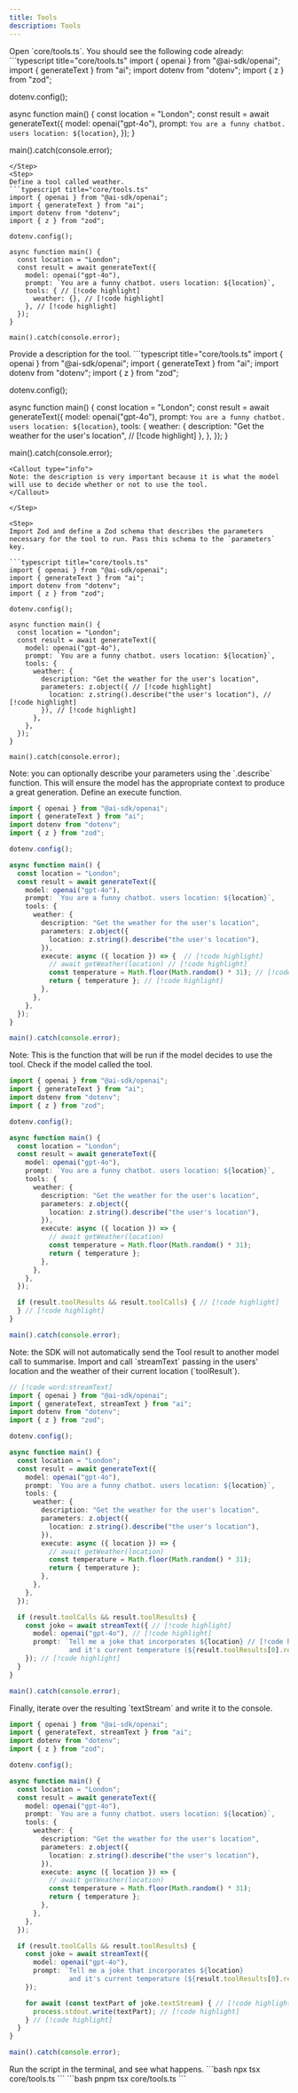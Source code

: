 ```yaml
---
title: Tools
description: Tools
---
```


<Steps>

<Step>
Open `core/tools.ts`. You should see the following code already:
```typescript title="core/tools.ts"
import { openai } from "@ai-sdk/openai";
import { generateText } from "ai";
import dotenv from "dotenv";
import { z } from "zod";

dotenv.config();

async function main() {
  const location = "London";
  const result = await generateText({
    model: openai("gpt-4o"),
    prompt: `You are a funny chatbot. users location: ${location}`,
  });
}

main().catch(console.error);
```
</Step>
<Step>
Define a tool called weather.
```typescript title="core/tools.ts"
import { openai } from "@ai-sdk/openai";
import { generateText } from "ai";
import dotenv from "dotenv";
import { z } from "zod";

dotenv.config();

async function main() {
  const location = "London";
  const result = await generateText({
    model: openai("gpt-4o"),
    prompt: `You are a funny chatbot. users location: ${location}`,
    tools: { // [!code highlight]
      weather: {}, // [!code highlight]
    }, // [!code highlight]
  });
}

main().catch(console.error);
```
</Step>

<Step>
Provide a description for the tool.
```typescript title="core/tools.ts"
import { openai } from "@ai-sdk/openai";
import { generateText } from "ai";
import dotenv from "dotenv";
import { z } from "zod";

dotenv.config();

async function main() {
  const location = "London";
  const result = await generateText({
    model: openai("gpt-4o"),
    prompt: `You are a funny chatbot. users location: ${location}`,
    tools: {
      weather: {
        description: "Get the weather for the user's location", // [!code highlight]
      },
    },
  });
}

main().catch(console.error);
```
<Callout type="info">
Note: the description is very important because it is what the model will use to decide whether or not to use the tool.
</Callout>

</Step>

<Step>
Import Zod and define a Zod schema that describes the parameters necessary for the tool to run. Pass this schema to the `parameters` key.

```typescript title="core/tools.ts"
import { openai } from "@ai-sdk/openai";
import { generateText } from "ai";
import dotenv from "dotenv";
import { z } from "zod"; 

dotenv.config();

async function main() {
  const location = "London";
  const result = await generateText({
    model: openai("gpt-4o"),
    prompt: `You are a funny chatbot. users location: ${location}`,
    tools: {
      weather: {
        description: "Get the weather for the user's location",
        parameters: z.object({ // [!code highlight]
          location: z.string().describe("the user's location"), // [!code highlight]
        }), // [!code highlight]
      },
    },
  });
}

main().catch(console.error);
```
<Callout type="info">
Note: you can optionally describe your parameters using the `.describe` function. This will ensure the model has the appropriate context to produce a great generation.
</Callout>

</Step>

<Step>
Define an execute function. 

```typescript title="core/tools.ts"
import { openai } from "@ai-sdk/openai";
import { generateText } from "ai";
import dotenv from "dotenv";
import { z } from "zod";

dotenv.config();

async function main() {
  const location = "London";
  const result = await generateText({
    model: openai("gpt-4o"),
    prompt: `You are a funny chatbot. users location: ${location}`,
    tools: {
      weather: {
        description: "Get the weather for the user's location",
        parameters: z.object({
          location: z.string().describe("the user's location"),
        }),
        execute: async ({ location }) => {  // [!code highlight]
          // await getWeather(location) // [!code highlight]
          const temperature = Math.floor(Math.random() * 31); // [!code highlight]
          return { temperature }; // [!code highlight]
        },
      },
    },
  });
}

main().catch(console.error);
```
<Callout type="info">
Note: This is the function that will be run if the model decides to use the tool.
</Callout>

</Step>


<Step>
Check if the model called the tool.

```typescript title="core/tools.ts"
import { openai } from "@ai-sdk/openai";
import { generateText } from "ai";
import dotenv from "dotenv";
import { z } from "zod";

dotenv.config();

async function main() {
  const location = "London";
  const result = await generateText({
    model: openai("gpt-4o"),
    prompt: `You are a funny chatbot. users location: ${location}`,
    tools: {
      weather: {
        description: "Get the weather for the user's location",
        parameters: z.object({
          location: z.string().describe("the user's location"),
        }),
        execute: async ({ location }) => {
          // await getWeather(location) 
          const temperature = Math.floor(Math.random() * 31); 
          return { temperature };
        },
      },
    },
  });

  if (result.toolResults && result.toolCalls) { // [!code highlight]
  } // [!code highlight]
}

main().catch(console.error);
```
<Callout type="info">
Note: the SDK will not automatically send the Tool result to another model call to summarise.
</Callout>

</Step>

<Step>
Import and call `streamText` passing in the users' location and the weather of their current location (`toolResult`).

```typescript title="core/tools.ts"
// [!code word:streamText]
import { openai } from "@ai-sdk/openai";
import { generateText, streamText } from "ai";
import dotenv from "dotenv";
import { z } from "zod";

dotenv.config();

async function main() {
  const location = "London";
  const result = await generateText({
    model: openai("gpt-4o"),
    prompt: `You are a funny chatbot. users location: ${location}`,
    tools: {
      weather: {
        description: "Get the weather for the user's location",
        parameters: z.object({
          location: z.string().describe("the user's location"),
        }),
        execute: async ({ location }) => {
          // await getWeather(location) 
          const temperature = Math.floor(Math.random() * 31); 
          return { temperature };
        },
      },
    },
  });

  if (result.toolCalls && result.toolResults) {
    const joke = await streamText({ // [!code highlight]
      model: openai("gpt-4o"), // [!code highlight]
      prompt: `Tell me a joke that incorporates ${location} // [!code highlight]
               and it's current temperature (${result.toolResults[0].result.temperature})`, // [!code highlight]
    }); // [!code highlight]
  }
}

main().catch(console.error);
```
</Step>
<Step>
Finally, iterate over the resulting `textStream` and write it to the console.

```typescript title="core/tools.ts"
import { openai } from "@ai-sdk/openai";
import { generateText, streamText } from "ai";
import dotenv from "dotenv";
import { z } from "zod";

dotenv.config();

async function main() {
  const location = "London";
  const result = await generateText({
    model: openai("gpt-4o"),
    prompt: `You are a funny chatbot. users location: ${location}`,
    tools: {
      weather: {
        description: "Get the weather for the user's location",
        parameters: z.object({
          location: z.string().describe("the user's location"),
        }),
        execute: async ({ location }) => {
          // await getWeather(location) 
          const temperature = Math.floor(Math.random() * 31); 
          return { temperature };
        },
      },
    },
  });

  if (result.toolCalls && result.toolResults) {
    const joke = await streamText({
      model: openai("gpt-4o"),
      prompt: `Tell me a joke that incorporates ${location}
               and it's current temperature (${result.toolResults[0].result.temperature})`,
    });

    for await (const textPart of joke.textStream) { // [!code highlight]
      process.stdout.write(textPart); // [!code highlight]
    } // [!code highlight]
  }
}

main().catch(console.error);
```
</Step>

<Step>
Run the script in the terminal, and see what happens.
<Tabs id="install" items={['npm', 'pnpm']} persist>
  <Tab value="npm">
  ```bash
  npx tsx core/tools.ts
  ```
  </Tab>
  <Tab value="pnpm">
  ```bash
  pnpm tsx core/tools.ts
  ```
  </Tab>
</Tabs>

</Step>

</Steps>


